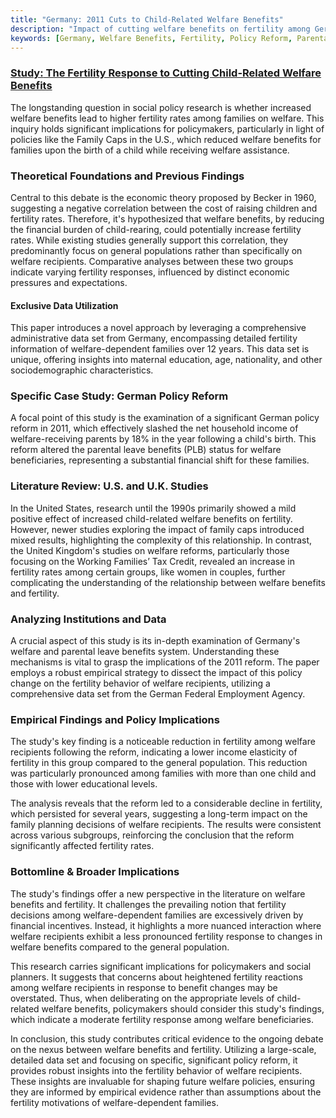 ```yaml
---
title: "Germany: 2011 Cuts to Child-Related Welfare Benefits"
description: "Impact of cutting welfare benefits on fertility among German welfare recipients, offering new insights into welfare policy implications."
keywords: [Germany, Welfare Benefits, Fertility, Policy Reform, Parental Leave Benefits, Income Elasticity, Empirical Findings, Social Policy, Family Planning]
---
```


### [**Study:** The Fertility Response to Cutting Child-Related Welfare Benefits](https://link.springer.com/article/10.1007/s11113-023-09757-3#Sec13)

The longstanding question in social policy research is whether increased welfare benefits lead to higher fertility rates among families on welfare. This inquiry holds significant implications for policymakers, particularly in light of policies like the Family Caps in the U.S., which reduced welfare benefits for families upon the birth of a child while receiving welfare assistance.

### **Theoretical Foundations and Previous Findings**

Central to this debate is the economic theory proposed by Becker in 1960, suggesting a negative correlation between the cost of raising children and fertility rates. Therefore, it's hypothesized that welfare benefits, by reducing the financial burden of child-rearing, could potentially increase fertility rates. While existing studies generally support this correlation, they predominantly focus on general populations rather than specifically on welfare recipients. Comparative analyses between these two groups indicate varying fertility responses, influenced by distinct economic pressures and expectations.

#### **Exclusive Data Utilization**

This paper introduces a novel approach by leveraging a comprehensive administrative data set from Germany, encompassing detailed fertility information of welfare-dependent families over 12 years. This data set is unique, offering insights into maternal education, age, nationality, and other sociodemographic characteristics.

### **Specific Case Study: German Policy Reform**

A focal point of this study is the examination of a significant German policy reform in 2011, which effectively slashed the net household income of welfare-receiving parents by 18% in the year following a child's birth. This reform altered the parental leave benefits (PLB) status for welfare beneficiaries, representing a substantial financial shift for these families.

### **Literature Review: U.S. and U.K. Studies**

In the United States, research until the 1990s primarily showed a mild positive effect of increased child-related welfare benefits on fertility. However, newer studies exploring the impact of family caps introduced mixed results, highlighting the complexity of this relationship. In contrast, the United Kingdom's studies on welfare reforms, particularly those focusing on the Working Families’ Tax Credit, revealed an increase in fertility rates among certain groups, like women in couples, further complicating the understanding of the relationship between welfare benefits and fertility.

### **Analyzing Institutions and Data**

A crucial aspect of this study is its in-depth examination of Germany's welfare and parental leave benefits system. Understanding these mechanisms is vital to grasp the implications of the 2011 reform. The paper employs a robust empirical strategy to dissect the impact of this policy change on the fertility behavior of welfare recipients, utilizing a comprehensive data set from the German Federal Employment Agency.

### **Empirical Findings and Policy Implications**

The study's key finding is a noticeable reduction in fertility among welfare recipients following the reform, indicating a lower income elasticity of fertility in this group compared to the general population. This reduction was particularly pronounced among families with more than one child and those with lower educational levels.

The analysis reveals that the reform led to a considerable decline in fertility, which persisted for several years, suggesting a long-term impact on the family planning decisions of welfare recipients. The results were consistent across various subgroups, reinforcing the conclusion that the reform significantly affected fertility rates.

### **Bottomline & Broader Implications**

The study's findings offer a new perspective in the literature on welfare benefits and fertility. It challenges the prevailing notion that fertility decisions among welfare-dependent families are excessively driven by financial incentives. Instead, it highlights a more nuanced interaction where welfare recipients exhibit a less pronounced fertility response to changes in welfare benefits compared to the general population.

This research carries significant implications for policymakers and social planners. It suggests that concerns about heightened fertility reactions among welfare recipients in response to benefit changes may be overstated. Thus, when deliberating on the appropriate levels of child-related welfare benefits, policymakers should consider this study's findings, which indicate a moderate fertility response among welfare beneficiaries.

In conclusion, this study contributes critical evidence to the ongoing debate on the nexus between welfare benefits and fertility. Utilizing a large-scale, detailed data set and focusing on specific, significant policy reform, it provides robust insights into the fertility behavior of welfare recipients. These insights are invaluable for shaping future welfare policies, ensuring they are informed by empirical evidence rather than assumptions about the fertility motivations of welfare-dependent families.